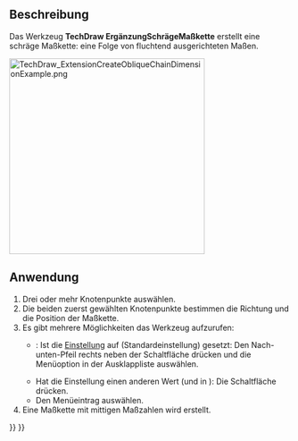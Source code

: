 <languages/>

{{Docnav/de
|[[TechDraw_ExtensionCreateVertChainDimension/de|ErgänzungVertikaleMaßkette]]
|[[TechDraw_ExtensionCreateHorizCoordDimension/de|ErgänzungHorizontaleKoordinatenmaße]]
|[[TechDraw_Workbench/de|TechDraw]]
|IconL=TechDraw_ExtensionCreateVertChainDimension.svg
|IconR=TechDraw_ExtensionCreateHorizCoordDimension.svg
|IconC=Workbench_TechDraw.svg
}}

{{GuiCommand/de
|Name=TechDraw ExtensionCreateObliqueChainDimension
|Name/de=TechDraw ErgänzungSchrägeMaßkette
|MenuLocation=TechDraw → Ergänzungen: Maße → Schräge Maßketten erstellen
|Workbenches=[[TechDraw_Workbench/de|TechDraw]]
|Shortcut=
|Version=0.20
|SeeAlso=[[TechDraw_ExtensionCreateHorizChainDimension/de|TechDraw ErgänzungHorizontaleMaßkette]], [[TechDraw_ExtensionCreateVertChainDimension/de|TechDraw ErgänzungVertikaleMaßkette]]
}}

<span id="Description"></span>
==Beschreibung==

Das Werkzeug '''TechDraw ErgänzungSchrägeMaßkette''' erstellt eine schräge Maßkette: eine Folge von fluchtend ausgerichteten Maßen.

[[Image:TechDraw_ExtensionCreateObliqueChainDimensionExample.png|350px]]
{{Caption|Rechts die erzeugten Maße}}

<span id="Usage"></span>
==Anwendung==

# Drei oder mehr Knotenpunkte auswählen.
# Die beiden zuerst gewählten Knotenpunkte bestimmen die Richtung und die Position der Maßkette.
# Es gibt mehrere Möglichkeiten das Werkzeug aufzurufen:
#* {{Version/de|1.0}}: Ist die [[TechDraw_Preferences/de#Maßeinträge|Einstellung]] {{MenuCommand|Maß-Werkzeuge}} auf {{Value|Einzelnes Werkzeug}} (Standardeinstellung) gesetzt: Den Nach-unten-Pfeil rechts neben der Schaltfläche {{Button|[[Image:TechDraw_Dimension.svg||x16px]] [[Image:Toolbar_flyout_arrow.svg|x16px]]}} drücken und die Menüoption {{MenuCommand|[[Image:TechDraw_ExtensionCreateObliqueChainDimension.svg|16px]] Schräge Maßketten erstellen}} in der Ausklappliste auswählen.
#* Hat die Einstellung einen anderen Wert (und in {{VersionMinus/de|0.21}}): Die Schaltfläche {{Button|[[Image:TechDraw_ExtensionCreateObliqueChainDimension.svg|16px]] [[TechDraw_ExtensionCreateObliqueChainDimension/de|Schräge Maßketten erstellen]]}} drücken.
#* Den Menüeintrag {{MenuCommand|TechDraw → Ergänzungen: Maße → [[Image:TechDraw_ExtensionCreateObliqueChainDimension.svg|16px]] Schräge Maßketten erstellen}} auswählen.
# Eine Maßkette mit mittigen Maßzahlen wird erstellt.


{{Docnav/de
|[[TechDraw_ExtensionCreateVertChainDimension/de|ErgänzungVertikaleMaßkette]]
|[[TechDraw_ExtensionCreateHorizCoordDimension/de|ErgänzungHorizontaleKoordinatenmaße]]
|[[TechDraw_Workbench/de|TechDraw]]
|IconL=TechDraw_ExtensionCreateVertChainDimension.svg
|IconR=TechDraw_ExtensionCreateHorizCoordDimension.svg
|IconC=Workbench_TechDraw.svg
}}

{{TechDraw_Tools_navi{{#translation:}}}}
{{Userdocnavi{{#translation:}}}}